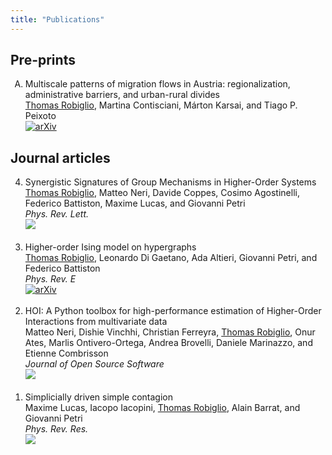 ```yaml
---
title: "Publications"
---
```


## Pre-prints

A) Multiscale patterns of migration flows in Austria: regionalization, administrative barriers, and urban-rural divides<br />
    <u>Thomas Robiglio</u>, Martina Contisciani, Márton Karsai, and Tiago P. Peixoto<br />
    [![arXiv](https://img.shields.io/badge/arXiv-2507.11503-b31b1b.svg)](https://arxiv.org/abs/2507.11503)<br />

## Journal articles

<ol reversed><li> Synergistic Signatures of Group Mechanisms in Higher-Order Systems<br />
    <u>Thomas Robiglio</u>, Matteo Neri, Davide Coppes, Cosimo Agostinelli, Federico Battiston, Maxime Lucas, and Giovanni Petri<br />
    *Phys. Rev. Lett.*<br />
    <a href="https://doi.org/10.1103/PhysRevLett.134.137401"><img src="https://img.shields.io/badge/DOI-10.1103/PhysRevLett.134.137401-blue.svg"></a><br />
</li> <br />
<li> Higher-order Ising model on hypergraphs<br />
    <u>Thomas Robiglio</u>, Leonardo Di Gaetano, Ada Altieri, Giovanni Petri, and Federico Battiston<br />
    *Phys. Rev. E*<br />
    [![arXiv](https://img.shields.io/badge/arXiv-2411.19618-b31b1b.svg)](https://arxiv.org/abs/2411.19618)<br />
</li> <br />
<li> HOI: A Python toolbox for high-performance estimation of Higher-Order Interactions from multivariate data<br />
    Matteo Neri, Dishie Vinchhi, Christian Ferreyra, <u>Thomas Robiglio</u>, Onur Ates, Marlis Ontivero-Ortega, Andrea Brovelli, Daniele Marinazzo, and Etienne Combrisson<br />
    *Journal of Open Source Software*<br />
    <a href="https://doi.org/10.21105/joss.07360"><img src="https://img.shields.io/badge/DOI-10.21105/joss.07360-blue.svg"></a><br />
</li> <br />
<li> Simplicially driven simple contagion<br />
    Maxime Lucas, Iacopo Iacopini, <u>Thomas Robiglio</u>, Alain Barrat, and Giovanni Petri<br />
    *Phys. Rev. Res.*<br />
    <a href="https://doi.org/10.1103/PhysRevResearch.5.013201"><img src="https://img.shields.io/badge/DOI-10.1103/PhysRevResearch.5.013201-blue.svg"></a><br />
</li> <br />
</ol>